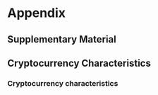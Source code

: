# Appendix

## Supplementary Material {#sec-app_material}




## Cryptocurrency Characteristics {#sec-app_characteristics}

### Cryptocurrency characteristics

